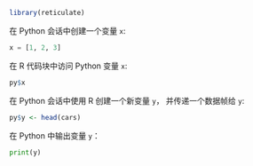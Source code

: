 ```{r, setup}
library(reticulate)
```

在 Python 会话中创建一个变量 `x`:


```{python}
x = [1, 2, 3]
```


在 R 代码块中访问 Python 变量 `x`:

```{r}
py$x
```

在 Python 会话中使用 R 创建一个新变量 `y`， 并传递一个数据帧给 `y`:

```{r}
py$y <- head(cars)
```


在 Python 中输出变量 `y`：

```{python}
print(y)
```
